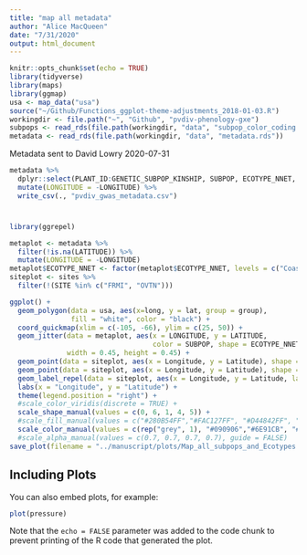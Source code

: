 ```yaml
---
title: "map all metadata"
author: "Alice MacQueen"
date: "7/31/2020"
output: html_document
---
```


```r
knitr::opts_chunk$set(echo = TRUE)
library(tidyverse)
library(maps)
library(ggmap)
usa <- map_data("usa")
source("~/Github/Functions_ggplot-theme-adjustments_2018-01-03.R")
workingdir <- file.path("~", "Github", "pvdiv-phenology-gxe")
subpops <- read_rds(file.path(workingdir, "data", "subpop_color_coding.rds"))
metadata <- read_rds(file.path(workingdir, "data", "metadata.rds"))
```
Metadata sent to David Lowry 2020-07-31
```r
metadata %>%
  dplyr::select(PLANT_ID:GENETIC_SUBPOP_KINSHIP, SUBPOP, ECOTYPE_NNET, PLOIDY:PLANTED_2018) %>%
  mutate(LONGITUDE = -LONGITUDE) %>%
  write_csv(., "pvdiv_gwas_metadata.csv")
```


#

```r
library(ggrepel)

metaplot <- metadata %>%
  filter(!is.na(LATITUDE)) %>%
  mutate(LONGITUDE = -LONGITUDE)
metaplot$ECOTYPE_NNET <- factor(metaplot$ECOTYPE_NNET, levels = c("Coastal", "Lowland", "Upland", "Unknown"))
siteplot <- sites %>%
  filter(!(SITE %in% c("FRMI", "OVTN")))

ggplot() + 
  geom_polygon(data = usa, aes(x=long, y = lat, group = group), 
               fill = "white", color = "black") +
  coord_quickmap(xlim = c(-105, -66), ylim = c(25, 50)) +
  geom_jitter(data = metaplot, aes(x = LONGITUDE, y = LATITUDE, 
                                   color = SUBPOP, shape = ECOTYPE_NNET),
              width = 0.45, height = 0.45) + 
  geom_point(data = siteplot, aes(x = Longitude, y = Latitude), shape = 21, size = 4, stroke = 1.5, fill = "white") +
  geom_point(data = siteplot, aes(x = Longitude, y = Latitude), shape = 4, size = 3, stroke = 1.5) +
  geom_label_repel(data = siteplot, aes(x = Longitude, y = Latitude, label = manu_site), alpha = 0.7) +
  labs(x = "Longitude", y = "Latitude") + 
  theme(legend.position = "right") +
  #scale_color_viridis(discrete = TRUE) +
  scale_shape_manual(values = c(0, 6, 1, 4, 5)) +
  #scale_fill_manual(values = c("#280B54FF","#FAC127FF", "#D44842FF", "white")) +
  scale_color_manual(values = c(rep("grey", 1), "#090906","#6E91CB", "#F47F72", "#442C83", "#280B54FF","#FAC127FF", "#D44842FF", "white")) 
  #scale_alpha_manual(values = c(0.7, 0.7, 0.7, 0.7), guide = FALSE)
save_plot(filename = "../manuscript/plots/Map_all_subpops_and_Ecotypes.png", plot = last_plot(), base_height = 4)
```

## Including Plots

You can also embed plots, for example:

```r
plot(pressure)
```

Note that the `echo = FALSE` parameter was added to the code chunk to prevent printing of the R code that generated the plot.
